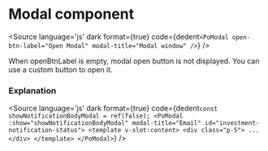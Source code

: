# Modal component




<Meta title="Components/Modal" component={PoModal} />

<Description of={PoModal} />

<Canvas withToolbar>
    <Story id="components-modal--modal" />
</Canvas>

<Source
  language='js'
  dark
  format={true}
  code={dedent`
    <PoModal open-btn-label="Open Modal" modal-title="Modal window" />
  `}
/>

When openBtnLabel is empty, modal open button is not displayed. You can use a custom button to open it.

### Explanation

<ArgsTable of={PoModal} />


<Source
  language='js'
  dark
  format={true}
  code={dedent`
    const showNotificationBodyModal = ref(false);
    <PoModal :show="showNotificationBodyModal" modal-title="Email" id="investment-notification-status">
        <template v-slot:content>
          <div class="p-5">
            ...
          </div>
        </template>
    </PoModal>
  `}
/>